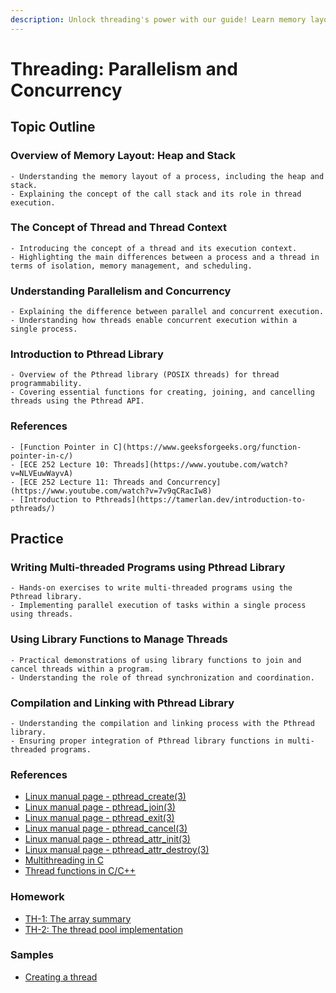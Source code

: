 ```yaml
---
description: Unlock threading's power with our guide! Learn memory layout, thread essentials, and Pthread library mastery. Practice with hands-on exercises. Start mastering parallelism and concurrency now!
---
```


# Threading: Parallelism and Concurrency

## Topic Outline
### Overview of Memory Layout: Heap and Stack
    - Understanding the memory layout of a process, including the heap and stack.
    - Explaining the concept of the call stack and its role in thread execution.

### The Concept of Thread and Thread Context
    - Introducing the concept of a thread and its execution context.
    - Highlighting the main differences between a process and a thread in terms of isolation, memory management, and scheduling.

### Understanding Parallelism and Concurrency
    - Explaining the difference between parallel and concurrent execution.
    - Understanding how threads enable concurrent execution within a single process.

### Introduction to Pthread Library
    - Overview of the Pthread library (POSIX threads) for thread programmability.
    - Covering essential functions for creating, joining, and cancelling threads using the Pthread API.

### References
    - [Function Pointer in C](https://www.geeksforgeeks.org/function-pointer-in-c/)
    - [ECE 252 Lecture 10: Threads](https://www.youtube.com/watch?v=NLVEuwWayvA)
    - [ECE 252 Lecture 11: Threads and Concurrency](https://www.youtube.com/watch?v=7v9qCRacIw8)
    - [Introduction to Pthreads](https://tamerlan.dev/introduction-to-pthreads/)

## Practice
### Writing Multi-threaded Programs using Pthread Library
    - Hands-on exercises to write multi-threaded programs using the Pthread library.
    - Implementing parallel execution of tasks within a single process using threads.

### Using Library Functions to Manage Threads
    - Practical demonstrations of using library functions to join and cancel threads within a program.
    - Understanding the role of thread synchronization and coordination.

### Compilation and Linking with Pthread Library
    - Understanding the compilation and linking process with the Pthread library.
    - Ensuring proper integration of Pthread library functions in multi-threaded programs.

### References
   - [Linux manual page - pthread_create(3)](https://man7.org/linux/man-pages/man3/pthread_create.3.html)
   - [Linux manual page - pthread_join(3)](https://man7.org/linux/man-pages/man3/pthread_join.3.html)
   - [Linux manual page - pthread_exit(3)](https://man7.org/linux/man-pages/man3/pthread_exit.3.html)
   - [Linux manual page - pthread_cancel(3)](https://man7.org/linux/man-pages/man3/pthread_cancel.3.html)
   - [Linux manual page - pthread_attr_init(3)](https://man7.org/linux/man-pages/man3/pthread_attr_init.3.html)
   - [Linux manual page - pthread_attr_destroy(3)](https://man7.org/linux/man-pages/man3/pthread_attr_destroy.3.html)
   - [Multithreading in C](https://www.geeksforgeeks.org/multithreading-in-c/)
   - [Thread functions in C/C++](https://www.geeksforgeeks.org/thread-functions-in-c-c/)
  
### Homework
   - [TH-1: The array summary](/linux-programming/tasks/threads/array-sum/)
   - [TH-2: The thread pool implementation](/linux-programming/tasks/threads/thread-pool/)

### Samples
   - [Creating a thread](/linux-programming/samples/create-thread/)
   